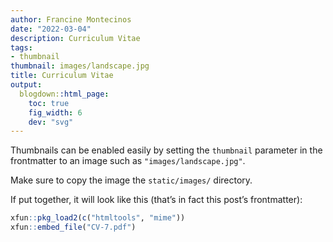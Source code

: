 ```yaml
---
author: Francine Montecinos
date: "2022-03-04"
description: Curriculum Vitae
tags:
- thumbnail
thumbnail: images/landscape.jpg
title: Curriculum Vitae
output:
  blogdown::html_page:
    toc: true
    fig_width: 6
    dev: "svg"
---
```


Thumbnails can be enabled easily by setting the `thumbnail` parameter in the frontmatter to an image such as `"images/landscape.jpg"`.

Make sure to copy the image the `static/images/` directory.

If put together, it will look like this (that's in fact this post's frontmatter):


```r
xfun::pkg_load2(c("htmltools", "mime"))
xfun::embed_file("CV-7.pdf")
```

